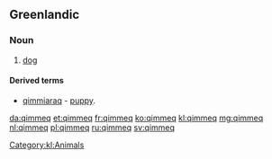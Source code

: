 ==Greenlandic==

===Noun===
{{kl-noun|pl=qimmit}}

# [[dog]]

====Derived terms====
* [[qimmiaraq]] - [[puppy]].

[[Category:kl:Animals]]

[[da:qimmeq]]
[[et:qimmeq]]
[[fr:qimmeq]]
[[ko:qimmeq]]
[[kl:qimmeq]]
[[mg:qimmeq]]
[[nl:qimmeq]]
[[pl:qimmeq]]
[[ru:qimmeq]]
[[sv:qimmeq]]
